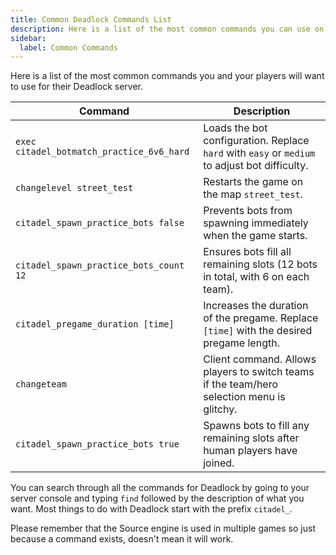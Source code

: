 ```yaml
---
title: Common Deadlock Commands List
description: Here is a list of the most common commands you can use on your Deadlock server.
sidebar:
  label: Common Commands
---
```


Here is a list of the most common commands you and your players will want to use for their Deadlock server.

| **Command**                                | **Description**                                                                                 |
|--------------------------------------------|-------------------------------------------------------------------------------------------------|
| `exec citadel_botmatch_practice_6v6_hard`  | Loads the bot configuration. Replace `hard` with `easy` or `medium` to adjust bot difficulty.    |
| `changelevel street_test`                  | Restarts the game on the map `street_test`.                                                      |
| `citadel_spawn_practice_bots false`        | Prevents bots from spawning immediately when the game starts.                                    |
| `citadel_spawn_practice_bots_count 12`     | Ensures bots fill all remaining slots (12 bots in total, with 6 on each team).                   |
| `citadel_pregame_duration [time]`          | Increases the duration of the pregame. Replace `[time]` with the desired pregame length.         |
| `changeteam`                               | Client command. Allows players to switch teams if the team/hero selection menu is glitchy.       |
| `citadel_spawn_practice_bots true`         | Spawns bots to fill any remaining slots after human players have joined.                         |

You can search through all the commands for Deadlock by going to your server console and typing `find` followed by the description of what you want. Most things to do with Deadlock start with the prefix `citadel_`.

Please remember that the Source engine is used in multiple games so just because a command exists, doesn't mean it will work.